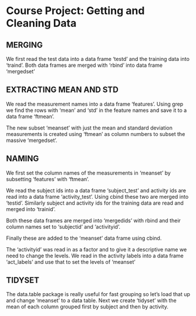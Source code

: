 Course Project: Getting and Cleaning Data 
========================================================

## MERGING

We first read the test data into a data frame 'testd' and the training data into
'traind'. Both data frames are merged with 'rbind' into data frame 'mergedset'


## EXTRACTING MEAN AND STD

We read the measurement names into a data frame 'features'. Using grep
we find the rows with 'mean' and 'std' in the feature names and save it 
to a data frame 'ftmean'. 

The new subset 'meanset' with just the mean and standard deviation measurements is created 
using 'ftmean' as column numbers to subset the massive 'mergedset'.



## NAMING

We first set the column names of the measurements in 'meanset' by subsetting 'features'
with 'ftmean'. 

We read the subject ids into a data frame 'subject_test' and activity ids are read 
into a data frame 'activity_test'. Using cbind these two are merged into 'testid'. Similarly subject and 
activity ids for the training data are read and merged into 'trainid'.

Both these data frames are merged into 'mergedids' with rbind and their column names 
set to 'subjectid' and 'activityid'.

Finally these are added to the 'meanset' data frame using cbind.

The 'activityid' was read in as a factor and to give it a descriptive name we need to
change the levels. We read in the activity labels into a data frame 'act_labels' and use that 
to set the levels of 'meanset'



## TIDYSET

The data.table package is really useful for fast grouping so let's load that up and change 
'meanset' to a data table. Next we create 'tidyset' with the mean of each column grouped first
by subject and then by activity.



